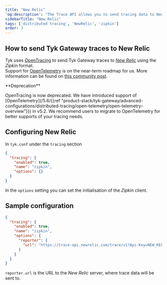 ```yaml
---
title: "New Relic"
'og:description': "The Trace API allows you to send tracing data to New Relic: either in the generic format or the Zipkin data format, enabling you to create your own tracing implementation."
sidebarTitle: "New Relic"
tags: ['distributed tracing', 'NewRelic', 'zipkin']
order: 3
---
```


## How to send Tyk Gateway traces to New Relic

Tyk uses [OpenTracing](https://opentracing.io/) to send Tyk Gateway traces to [*New Relic*](https://newrelic.com/) using the *Zipkin* format. <br />
Support for [OpenTelemetry](https://opentelemetry.io/) is on the near-term roadmap for us. More information can be found on [this community post](https://community.tyk.io/t/faq-opentelemetry-distributed-tracing/5682).


<Note>
**Deprecation**

OpenTracing is now deprecated. We have introduced support of [OpenTelemetry](/5.6/{{ref "product-stack/tyk-gateway/advanced-configurations/distributed-tracing/open-telemetry/open-telemetry-overview"}}) in v5.2. We recommend users to migrate to OpenTelemetry for better supports of your tracing needs.
</Note>


## Configuring New Relic

In `tyk.conf` under the `tracing` section

```.json
{
  "tracing": {
    "enabled": true,
    "name": "zipkin",
    "options": {}
  }
}
```

In the `options` setting you can set the initialisation of the *Zipkin* client.

## Sample configuration

```.json
{
  "tracing": {
    "enabled": true,
    "name": "zipkin",
    "options": {
      "reporter": {
        "url": "https://trace-api.newrelic.com/trace/v1?Api-Key=NEW_RELIC_LICENSE_KEY&Data-Format=zipkin&Data-Format-Version=2"
      }
    }
  }
}
```

`reporter.url` is the URL to the *New Relic* server, where trace data will be sent to.
